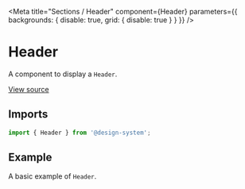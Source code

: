 
<Meta
  title="Sections / Header"
  component={Header}
  parameters={{ backgrounds: { disable: true, grid: { disable: true } } }}
/>

# Header

A component to display a `Header`.

[View source](https://github.com/actarian/design-system/tree/main/src/@sections/header)

## Imports

```js
import { Header } from '@design-system';
```

<!--
## Props

<ArgsTable of={HeaderProps} />
-->

## Example

A basic example of `Header`.

<Canvas>
  <Story name="default">
    <div style={{ backgroundColor: 'var(--color-neutral-900)' }}>
      <Header></Header>
    </div>
  </Story>
  <Story name="sticky">
    <Header sticky></Header>
  </Story>
</Canvas>
